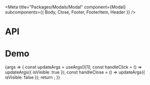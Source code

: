 
<Meta
  title="Packages/Modals/Modal"
  component={Modal}
  subcomponents={{ Body, Close, Footer, FooterItem, Header }}
/>

# API

<ArgsTable />

# Demo

<Canvas>
  <Story
    name="Modal"
    args={{
      isAnimated: true,
      isCentered: true,
      isVisible: false,
      hasBody: true,
      body: BODY,
      hasClose: true,
      hasFooter: true,
      hasHeader: true,
      header: 'Header',
      footerItems: FOOTER_ITEMS,
      'aria-label': 'Close'
    }}
    argTypes={{
      appendToNode: { control: false },
      isVisible: { table: { category: 'Story' } },
      hasBody: { name: 'Body', table: { category: 'Story' } },
      hasClose: { name: 'Close', table: { category: 'Story' } },
      hasFooter: { name: 'Footer', table: { category: 'Story' } },
      hasHeader: { name: 'Header', table: { category: 'Story' } },
      footerItems: { name: 'FooterItem[]', table: { category: 'Story' } },
      body: { name: 'children', table: { category: 'Body' } },
      isDanger: { control: 'boolean', table: { category: 'Header' } },
      tag: { control: 'text', table: { category: 'Header' } },
      header: { name: 'children', table: { category: 'Header' } },
      'aria-label': { table: { category: 'Close' } }
    }}
    parameters={{
      design: {
        allowFullscreen: true,
        type: 'figma',
        url: 'https://www.figma.com/file/6g87L4FdKZTA3knt3Rsfdx/Garden?node-id=102%3A124'
      }
    }}
  >
    {args => {
      const updateArgs = useArgs()[1];
      const handleClick = () => updateArgs({ isVisible: true });
      const handleClose = () => updateArgs({ isVisible: false });
      return <ModalStory {...args} onClick={handleClick} onClose={handleClose} />;
    }}
  </Story>
</Canvas>
